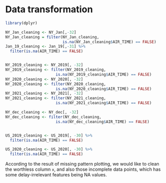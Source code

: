 # Data transformation

```r
library(dplyr)

NY_Jan_cleaning <- NY_Jan[,-32]
NY_Jan_cleaning = filter(NY_Jan_cleaning, 
                         is.na(NY_Jan_cleaning$AIR_TIME) == FALSE)
Jan_19_cleaning <- Jan_19[,-31] %>% 
  filter(is.na(AIR_TIME) == FALSE)


NY_2019_cleaning <- NY_2019[, -32]
NY_2019_cleaning <- filter(NY_2019_cleaning, 
                      is.na(NY_2019_cleaning$AIR_TIME) == FALSE)
NY_2020_cleaning <- NY_2020[, -32]
NY_2020_cleaning <- filter(NY_2020_cleaning, 
                      is.na(NY_2020_cleaning$AIR_TIME) == FALSE)
NY_2021_cleaning <- NY_2021[, -32]
NY_2021_cleaning <- filter(NY_2021_cleaning, 
                      is.na(NY_2021_cleaning$AIR_TIME) == FALSE)

NY_dec_cleaning <- NY_dec[, -32]
NY_dec_cleaning <- filter(NY_dec_cleaning, 
                      is.na(NY_dec_cleaning$AIR_TIME) == FALSE)


US_2019_cleaning <- US_2019[, -30] %>%
  filter(is.na(AIR_TIME) == FALSE)

US_2020_cleaning <- US_2020[, -30] %>%
  filter(is.na(AIR_TIME) == FALSE)


```

According to the result of missing pattern plotting, we would like to clean the worthless column `x`, and also those incomplete data points, which has some delay-irrelevant features being NA values.



